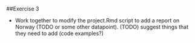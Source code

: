 ##Exercise 3

* Work together to modify the project.Rmd script to add a report on Norway (TODO
  or some other datapoint).
(TODO) suggest things that they need to add (code examples?)
